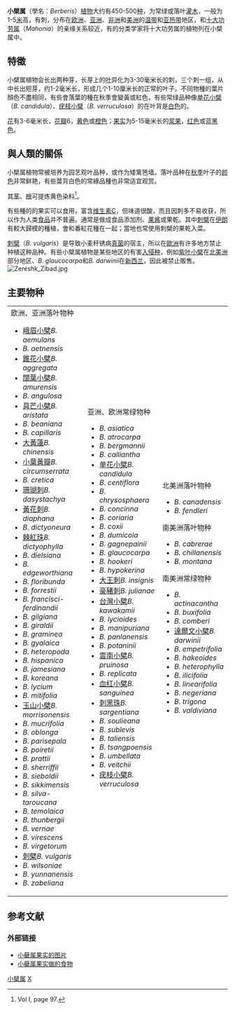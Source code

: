 {{Automatic taxobox
| taxon = Berberis
| image = BerberisThunbergiiBerries2.jpg
| image_caption = [[紫叶小檗|紫叶小檗]] ''Berberis thunbergii''
| authority = [[卡尔·林奈|L.]]
| subdivision_ranks = [[种|种]]
| subdivision =  
参见正文
}}
'''小檗属'''（學名：''Berberis''）[[植物|植物]]大约有450-500[[种|种]]，为常绿或落叶[[灌木|灌木]]，一般为1-5[[米_(單位)|米]]高，有刺，分布在[[欧洲|欧洲]]、[[亚洲|亚洲]]、[[非洲|非洲]]和[[美洲|美洲]]的[[温带|温带]]和[[亚热带|亚热带]]地区，和[[十大功劳属|十大功劳属]]（''Mahonia''）的亲缘关系较近，有的分类学家将十大功劳属的植物列在小檗属中。

== 特徵 ==
小檗属植物会长出两种芽，长芽上的[[叶|叶]]异化为3-30毫米长的刺，三个刺一组，从中长出短芽，约1-2毫米长，形成几个1-10厘米长的正常的叶子。不同物種的葉片顏色不盡相同，有些會落葉的種在秋季會變黃或紅色，有些常绿品种像[[单花小檗|单花小檗]]（''B. candidula''）、[[疣枝小檗|疣枝小檗]]（''B. verruculosa''）的在叶背是[[白色|白色]]的。

[[花|花]]有3-6毫米长，[[花瓣|花瓣]]6，[[黄色|黄色]]或[[橙色|橙色]]；[[果实|果实]]为5-15毫米长的[[浆果|浆果]]，[[红色|红色]]或蓝[[黑色|黑色]]。

== 與人類的關係 ==
小檗属植物常被培养为园艺观叶品种，或作为矮篱笆墙。落叶品种在[[秋季|秋季]]叶子的[[颜色|颜色]]非常鲜艳，有些葉背白色的常綠品種也非常适宜观赏。

其[[茎|茎]]、[[根|根]]可提炼黄色染料<ref>{{cite book|author=Tomlinson, C., ed.|title=Tomlinson's Cyclopaedia of Useful Arts|year=1866|publisher=Virtue & Co.|location=London}} Vol I, page 97.</ref>。

有些種的的果实可以食用，富含[[维生素C|维生素C]]，但味道很酸，而且因刺多不易收获，所以作为人类[[食品|食品]]并不普遍。通常是做成食品添加剂、[[果酱|果酱]]或果乾。其中[[刺檗|刺檗]]在[[伊朗|伊朗]]有較大歸模的種植，會和番紅花種在一起；當地也常使用刺檗的果乾入菜。

[[刺檗|刺檗]]（''B. vulgaris''）是导致小麦秆锈病[[真菌|真菌]]的宿主，所以在[[歐洲|歐洲]]有许多地方禁止种植这种品种。有些小檗属植物是某些地区的有害[[入侵种|入侵种]]，例如[[紫叶小檗|紫叶小檗]]在[[北美洲|北美洲]]部分地区、''B. glaucocarpa''和''B. darwinii''在[[新西兰|新西兰]]，因此被禁止販售。 
[[File:Zereshk_Zibad.jpg|thumb]]
== 主要物种 ==
{|
|- valign=top
|
;欧洲、亚洲落叶物种
* [[峨眉小檗|峨眉小檗]]''B. aemulans''
* ''B. aetnensis''
* [[錐花小檗|錐花小檗]]''B. aggregata''
* [[闊葉小檗|闊葉小檗]]''B. amurensis''
* ''B. angulosa''
* [[具芒小檗|具芒小檗]]''B. aristata''
* ''B. beaniana''
* ''B. capillaris''
* [[大黃蓮|大黃蓮]]''B. chinensis''
* [[小葉黃瓣|小葉黃瓣]]''B. circumserrata''
* ''B. cretica''
* [[珊瑚刺|珊瑚刺]]''B. dasystachya''
* [[黃花刺|黃花刺]]''B. diaphana''
* ''B. dictyoneura''
* [[棘紅珠|棘紅珠]]''B. dictyophylla''
* ''B. dielsiana''
* ''B. edgeworthiana''
* ''B. floribunda''
* ''B. forrestii''
* ''B. francisci-ferdinandii''
* ''B. gilgiana''
* ''B. giraldii''
* ''B. graminea''
* ''B. gyalaica''
* ''B. heteropoda''
* ''B. hispanica''
* ''B. jamesiana''
* ''B. koreana''
* ''B. lycium''
* ''B. mitifolia''
* [[玉山小檗|玉山小檗]]''B. morrisonensis''
* ''B. mucrifolia''
* ''B. oblonga''
* ''B. parisepala''
* ''B. poiretii''
* ''B. prattii''
* ''B. sherriffii''
* ''B. sieboldii''
* ''B. sikkimensis''
* ''B. silva-taroucana''
* ''B. temolaica''
* ''B. thunbergii''
* ''B. vernae''
* ''B. virescens''
* ''B. virgetorum''
* [[刺檗|刺檗]]''B. vulgaris''
* ''B. wilsoniae''
* ''B. yunnanensis''
* ''B. zabeliana''
|
;亚洲、欧洲常绿物种
* ''B. asiatica''
* ''B. atrocarpa''
* ''B. bergmannii''
* ''B. calliantha''
* [[单花小檗|单花小檗]]''B. candidula''
* ''B. centiflora''
* ''B. chrysosphaera''
* ''B. concinna''
* ''B. coriaria''
* ''B. coxii''
* ''B. dumicola''
* ''B. gagnepainii''
* ''B. glaucocarpa''
* ''B. hookeri''
* ''B. hypokerina''
* [[大王刺|大王刺]]''B. insignis''
* [[豪豬刺|豪豬刺]]''B. julianae''
* [[台灣小檗|台灣小檗]]''B. kawakamii''
* ''B. lycioides''
* ''B. manipuriana''
* ''B. panlanensis''
* ''B. potaninii''
* [[雲南小檗|雲南小檗]]''B. pruinosa''
* ''B. replicata''
* [[血红小檗|血红小檗]]''B. sanguinea''
* [[刺黑珠|刺黑珠]]''B. sargentiana''
* ''B. soulieana''
* ''B. sublevis''
* ''B. taliensis''
* ''B. tsangpoensis''
* ''B. umbellata''
* ''B. veitchii''
* [[疣枝小檗|疣枝小檗]]''B. verruculosa''
|
;北美洲落叶物种
* ''B. canadensis''
* ''B. fendleri''

;南美洲落叶物种
* ''B. cabrerae''
* ''B. chillanensis''
* ''B. montana''

;南美洲常绿物种
* ''B. actinacantha''
* ''B. buxifolia''
* ''B. comberi''
* [[達爾文小檗|達爾文小檗]]''B. darwinii''
* ''B. empetrifolia''
* ''B. hakeoides''
* ''B. heterophylla''
* ''B. ilicifolia''
* ''B. linearifolia''
* ''B. negeriana''
* ''B. trigona''
* ''B. valdiviana''
|}

== 参考文献 ==
{{reflist|1}}

{{commons|Berberis|Berberis}}

=== 外部链接 ===
* [http://waynesword.palomar.edu/images/berber2b.jpg 小蘗属果实的图片] {{Wayback|url=http://waynesword.palomar.edu/images/berber2b.jpg |date=20160325091313 }} 
* [https://web.archive.org/web/20070927024039/http://www.ghormeh-sabzi.com/english/rice/Zereshk-Polow.htm 小蘗属果实做的食物]
{{Taxonbar|from=Q158503}}

[[Category:小檗属|]]
[[Category:小檗科|X]]